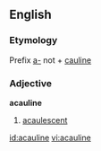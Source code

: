 ==English==

===Etymology===
Prefix [[a-]] not + [[cauline]]

===Adjective===
'''acauline'''

# {{botany}} [[acaulescent]]

[[id:acauline]]
[[vi:acauline]]